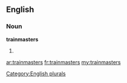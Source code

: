 ==English==

===Noun===
'''trainmasters'''

# {{plural of|[[trainmaster]]}}

[[Category:English plurals]]

[[ar:trainmasters]]
[[fr:trainmasters]]
[[my:trainmasters]]